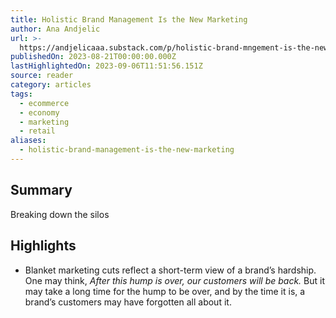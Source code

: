 ```yaml
---
title: Holistic Brand Management Is the New Marketing
author: Ana Andjelic
url: >-
  https://andjelicaaa.substack.com/p/holistic-brand-mngement-is-the-new?utm_source=post-email-title&publication_id=18831&post_id=135709475&isFreemail=false&utm_medium=email
publishedOn: 2023-08-21T00:00:00.000Z
lastHighlightedOn: 2023-09-06T11:51:56.151Z
source: reader
category: articles
tags:
  - ecommerce
  - economy
  - marketing
  - retail
aliases:
  - holistic-brand-management-is-the-new-marketing
---
```

## Summary

Breaking down the silos

## Highlights
- Blanket marketing cuts reflect a short-term view of a brand’s hardship. One may think, *After this hump is over, our customers will be back.* But it may take a long time for the hump to be over, and by the time it is, a brand’s customers may have forgotten all about it.
